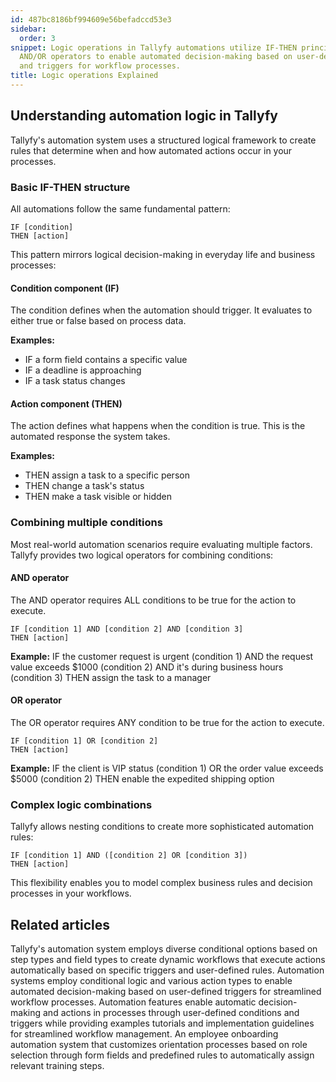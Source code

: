 ```yaml
---
id: 487bc8186bf994609e56befadccd53e3
sidebar:
  order: 3
snippet: Logic operations in Tallyfy automations utilize IF-THEN principles alongside
  AND/OR operators to enable automated decision-making based on user-defined conditions
  and triggers for workflow processes.
title: Logic operations Explained
---
```


## Understanding automation logic in Tallyfy

Tallyfy's automation system uses a structured logical framework to create rules that determine when and how automated actions occur in your processes.

### Basic IF-THEN structure

All automations follow the same fundamental pattern:

```
IF [condition]
THEN [action]
```

This pattern mirrors logical decision-making in everyday life and business processes:

#### Condition component (IF)
The condition defines when the automation should trigger. It evaluates to either true or false based on process data.

**Examples:**
- IF a form field contains a specific value
- IF a deadline is approaching
- IF a task status changes

#### Action component (THEN)
The action defines what happens when the condition is true. This is the automated response the system takes.

**Examples:**
- THEN assign a task to a specific person
- THEN change a task's status
- THEN make a task visible or hidden

### Combining multiple conditions

Most real-world automation scenarios require evaluating multiple factors. Tallyfy provides two logical operators for combining conditions:

#### AND operator
The AND operator requires ALL conditions to be true for the action to execute.

```
IF [condition 1] AND [condition 2] AND [condition 3]
THEN [action]
```

**Example:**
IF the customer request is urgent (condition 1)
AND the request value exceeds $1000 (condition 2)
AND it's during business hours (condition 3)
THEN assign the task to a manager

#### OR operator
The OR operator requires ANY condition to be true for the action to execute.

```
IF [condition 1] OR [condition 2]
THEN [action]
```

**Example:**
IF the client is VIP status (condition 1)
OR the order value exceeds $5000 (condition 2)
THEN enable the expedited shipping option

### Complex logic combinations

Tallyfy allows nesting conditions to create more sophisticated automation rules:

```
IF [condition 1] AND ([condition 2] OR [condition 3])
THEN [action]
```

This flexibility enables you to model complex business rules and decision processes in your workflows.


## Related articles
<CardGrid>
<LinkTitleCard header="<b>Conditionals > Conditionals (IF) explained</b>" href="/products/pro/documenting/templates/automations/conditionals/conditionals-explained/" > Tallyfy's automation system employs diverse conditional options based on step types and field types to create dynamic workflows that execute actions automatically based on specific triggers and user-defined rules. </LinkTitleCard>
<LinkTitleCard header="<b>Automations > Conditionals</b>" href="/products/pro/documenting/templates/automations/conditionals/" > Automation systems employ conditional logic and various action types to enable automated decision-making based on user-defined triggers for streamlined workflow processes. </LinkTitleCard>
<LinkTitleCard header="<b>Templates > Automations</b>" href="/products/pro/documenting/templates/automations/" > Automation features enable automatic decision-making and actions in processes through user-defined conditions and triggers while providing examples tutorials and implementation guidelines for streamlined workflow management. </LinkTitleCard>
<LinkTitleCard header="<b>Tutorials > Create an automation</b>" href="/products/pro/tutorials/how-can-tallyfy-automate-and-streamline-my-processes/" > An employee onboarding automation system that customizes orientation processes based on role selection through form fields and predefined rules to automatically assign relevant training steps. </LinkTitleCard>
</CardGrid>
